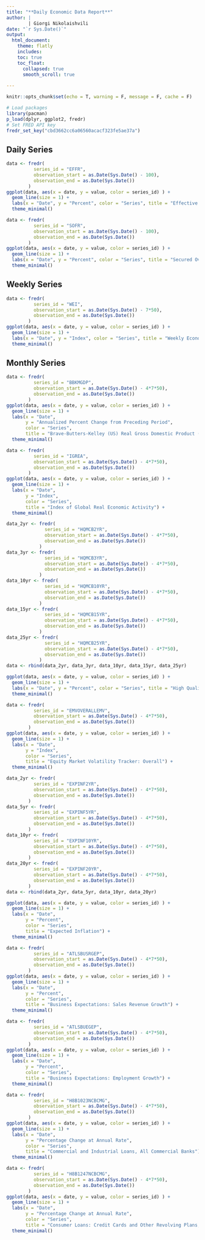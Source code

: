 ```yaml
---
title: "**Daily Economic Data Report**"
author: |
        | Giorgi Nikolaishvili
date: "`r Sys.Date()`"
output: 
  html_document:
    theme: flatly  
    includes:
    toc: true
    toc_float:
      collapsed: true
      smooth_scroll: true
      
---
```


```r
knitr::opts_chunk$set(echo = T, warning = F, message = F, cache = F)
```

```r
# Load packages 
library(pacman) 
p_load(dplyr, ggplot2, fredr)
# Set FRED API key 
fredr_set_key("cbd3662cc6a06560acacf323fe5ae37a")
```

## Daily Series

```r
data <- fredr(
          series_id = "EFFR",
          observation_start = as.Date(Sys.Date() - 100),
          observation_end = as.Date(Sys.Date())
        )
ggplot(data, aes(x = date, y = value, color = series_id) ) +
  geom_line(size = 1) +
  labs(x = "Date", y = "Percent", color = "Series", title = "Effective Federal Funds Rate") + 
  theme_minimal() 
```

```r
data <- fredr(
          series_id = "SOFR",
          observation_start = as.Date(Sys.Date() - 100),
          observation_end = as.Date(Sys.Date())
        )
ggplot(data, aes(x = date, y = value, color = series_id) ) +
  geom_line(size = 1) +
  labs(x = "Date", y = "Percent", color = "Series", title = "Secured Overnight Financing Rate") + 
  theme_minimal() 
```


## Weekly Series 

```r
data <- fredr(
          series_id = "WEI",
          observation_start = as.Date(Sys.Date() - 7*50),
          observation_end = as.Date(Sys.Date())
        )
ggplot(data, aes(x = date, y = value, color = series_id) ) +
  geom_line(size = 1) +
  labs(x = "Date", y = "Index", color = "Series", title = "Weekly Economic Index (Lewis-Mertens-Stock)") + 
  theme_minimal() 
```

## Monthly Series

```r
data <- fredr(
          series_id = "BBKMGDP",
          observation_start = as.Date(Sys.Date() - 4*7*50),
          observation_end = as.Date(Sys.Date())
        )
ggplot(data, aes(x = date, y = value, color = series_id) ) +
  geom_line(size = 1) +
  labs(x = "Date", 
       y = "Annualized Percent Change from Preceding Period", 
       color = "Series", 
       title = "Brave-Butters-Kelley (US) Real Gross Domestic Product (Seasonally Adjusted)") + 
  theme_minimal() 
```

```r
data <- fredr(
          series_id = "IGREA",
          observation_start = as.Date(Sys.Date() - 4*7*50),
          observation_end = as.Date(Sys.Date())
        )
ggplot(data, aes(x = date, y = value, color = series_id) ) +
  geom_line(size = 1) +
  labs(x = "Date", 
       y = "Index", 
       color = "Series", 
       title = "Index of Global Real Economic Activity") + 
  theme_minimal() 
```

```r
data_2yr <- fredr(
              series_id = "HQMCB2YR",
              observation_start = as.Date(Sys.Date() - 4*7*50),
              observation_end = as.Date(Sys.Date())
            )
data_3yr <- fredr(
              series_id = "HQMCB3YR",
              observation_start = as.Date(Sys.Date() - 4*7*50),
              observation_end = as.Date(Sys.Date())
            )
data_10yr <- fredr(
              series_id = "HQMCB10YR",
              observation_start = as.Date(Sys.Date() - 4*7*50),
              observation_end = as.Date(Sys.Date())
            )
data_15yr <- fredr(
              series_id = "HQMCB15YR",
              observation_start = as.Date(Sys.Date() - 4*7*50),
              observation_end = as.Date(Sys.Date())
            )
data_25yr <- fredr(
              series_id = "HQMCB25YR",
              observation_start = as.Date(Sys.Date() - 4*7*50),
              observation_end = as.Date(Sys.Date())
            )
data <- rbind(data_2yr, data_3yr, data_10yr, data_15yr, data_25yr)

ggplot(data, aes(x = date, y = value, color = series_id) ) +
  geom_line(size = 1) +
  labs(x = "Date", y = "Percent", color = "Series", title = "High Quality Market (HQM) Corporate Bond Spot Rate") + 
  theme_minimal() 
```

```r
data <- fredr(
          series_id = "EMVOVERALLEMV",
          observation_start = as.Date(Sys.Date() - 4*7*50),
          observation_end = as.Date(Sys.Date())
        )
ggplot(data, aes(x = date, y = value, color = series_id) ) +
  geom_line(size = 1) +
  labs(x = "Date", 
       y = "Index", 
       color = "Series", 
       title = "Equity Market Volatility Tracker: Overall") + 
  theme_minimal() 
```

```r
data_2yr <- fredr(
          series_id = "EXPINF2YR",
          observation_start = as.Date(Sys.Date() - 4*7*50),
          observation_end = as.Date(Sys.Date())
        )
data_5yr <- fredr(
          series_id = "EXPINF5YR",
          observation_start = as.Date(Sys.Date() - 4*7*50),
          observation_end = as.Date(Sys.Date())
        )
data_10yr <- fredr(
          series_id = "EXPINF10YR",
          observation_start = as.Date(Sys.Date() - 4*7*50),
          observation_end = as.Date(Sys.Date())
        )
data_20yr <- fredr(
          series_id = "EXPINF20YR",
          observation_start = as.Date(Sys.Date() - 4*7*50),
          observation_end = as.Date(Sys.Date())
        )
data <- rbind(data_2yr, data_5yr, data_10yr, data_20yr)

ggplot(data, aes(x = date, y = value, color = series_id) ) +
  geom_line(size = 1) +
  labs(x = "Date", 
       y = "Percent", 
       color = "Series", 
       title = "Expected Inflation") + 
  theme_minimal() 
```

```r
data <- fredr(
          series_id = "ATLSBUSRGEP",
          observation_start = as.Date(Sys.Date() - 4*7*50),
          observation_end = as.Date(Sys.Date())
        )
ggplot(data, aes(x = date, y = value, color = series_id) ) +
  geom_line(size = 1) +
  labs(x = "Date", 
       y = "Percent", 
       color = "Series", 
       title = "Business Expectations: Sales Revenue Growth") + 
  theme_minimal() 
```

```r
data <- fredr(
          series_id = "ATLSBUEGEP",
          observation_start = as.Date(Sys.Date() - 4*7*50),
          observation_end = as.Date(Sys.Date())
        )
ggplot(data, aes(x = date, y = value, color = series_id) ) +
  geom_line(size = 1) +
  labs(x = "Date", 
       y = "Percent", 
       color = "Series", 
       title = "Business Expectations: Employment Growth") + 
  theme_minimal() 
```

```r
data <- fredr(
          series_id = "H8B1023NCBCMG",
          observation_start = as.Date(Sys.Date() - 4*7*50),
          observation_end = as.Date(Sys.Date())
        )
ggplot(data, aes(x = date, y = value, color = series_id) ) +
  geom_line(size = 1) +
  labs(x = "Date", 
       y = "Percentage Change at Annual Rate", 
       color = "Series", 
       title = "Commercial and Industrial Loans, All Commercial Banks") + 
  theme_minimal() 
```

```r
data <- fredr(
          series_id = "H8B1247NCBCMG",
          observation_start = as.Date(Sys.Date() - 4*7*50),
          observation_end = as.Date(Sys.Date())
        )
ggplot(data, aes(x = date, y = value, color = series_id) ) +
  geom_line(size = 1) +
  labs(x = "Date", 
       y = "Percentage Change at Annual Rate", 
       color = "Series", 
       title = "Consumer Loans: Credit Cards and Other Revolving Plans, All Commercial Banks") + 
  theme_minimal() 
```


